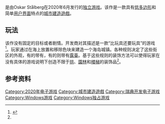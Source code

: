 {{NoteTA
| G1 = Games
}}
{{Infobox video game
| title        = Townscaper
| image        = Townscaper.jpg
| alt          = Two islands with buildings connected by a walkway
| caption      =
| developer    = Oskar Stålberg<ref name=rockpapershotgun >>{{cite web |title=Make adorable, instant towns in Townscaper, out now in Steam Early Access |url=https://www.pcgamer.com/make-adorable-instant-towns-in-townscaper-out-now-in-early-access/ |website=PC Gamer |accessdate=20 July 2020 |archive-date=2020-07-19 |archive-url=https://web.archive.org/web/20200719035719/https://www.pcgamer.com/make-adorable-instant-towns-in-townscaper-out-now-in-early-access/ |dead-url=no }}</ref>
| publisher    = 
| series       = 
| engine       = 
| platforms    = {{unbulleted list|[[Microsoft_Windows|Microsoft Windows]]|[[MacOS|MacOS]]}}
| released     = {{Dts|2020|6|30}}<ref name=pcgamer >{{cite web |title=Lovely town-building toy Townscaper is out in early access |url=https://www.rockpapershotgun.com/2020/07/01/lovely-town-building-toy-townscaper-is-out-in-early-access/ |website=Rock Paper Shotgun |accessdate=20 July 2020 |archive-date=2020-07-01 |archive-url=https://web.archive.org/web/20200701141308/https://www.rockpapershotgun.com/2020/07/01/lovely-town-building-toy-townscaper-is-out-in-early-access/ |dead-url=no }}</ref>
| genre        = [[城市建造遊戲|城市建造]]
| modes        = 单人
| director     = 
| producer     = 
| designer     = 
| programmer   = 
| artist       = 
| writer       = 
| composer     = 
}}
{{vgname|Townscaper}}是由Oskar Stålberg在2020年6月发行的[[独立游戏|独立游戏]]。该作是一款具有[[低多边形|低多边形]]和简单[[用户界面|用户界面]]特点的[[城市建造遊戲|城市建造遊戲]]。

==玩法==
该作没有固定的目标或者剧情。开发商对其描述是一款“比玩具还要玩具”的游戏<ref name=cnet>{{cite web |title=A game for our times: Townscaper |url=https://www.cnet.com/news/a-game-for-our-times-townscaper/ |website=cnet |accessdate=20 July 2020 |archive-date=2020-07-19 |archive-url=https://web.archive.org/web/20200719111407/https://www.cnet.com/news/a-game-for-our-times-townscaper/ |dead-url=no }}</ref>。玩家通过在海上放置和移除色块来建造一个海岛城镇。各种规则决定了这些街区的外观，有的带有{{tsl|en|spire||尖顶}}，有的则带有[[露臺|露臺]]。基于这些规则的装饰方法可以使得玩家在没有具体的游戏说明下创造不限于[[拱|拱]]、[[園林|園林]]和[[楼梯|楼梯]]的装饰品<ref name=pcgamer />。

==参考资料==
{{reflist}}

{{DEFAULTSORT:Townscaper}}
[[Category:2020年电子游戏|Category:2020年电子游戏]]
[[Category:城市建造遊戲|Category:城市建造遊戲]]
[[Category:瑞典开发电子游戏|Category:瑞典开发电子游戏]]
[[Category:Windows游戏|Category:Windows游戏]]
[[Category:Windows独占游戏|Category:Windows独占游戏]]

{{simulation-videogame-stub}}